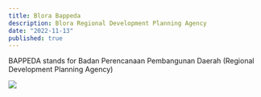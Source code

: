 ```yaml
---
title: Blora Bappeda
description: Blora Regional Development Planning Agency
date: "2022-11-13"
published: true
---
```


BAPPEDA stands for Badan Perencanaan Pembangunan Daerah (Regional Development Planning Agency)

![](/projects/bappeda.jpg)
